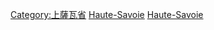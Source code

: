 {{Commons category|People of Haute-Savoie}}

[[Category:上薩瓦省|Category:上薩瓦省]]
[[Category:各省法國人|Haute-Savoie]]
[[Category:奧弗涅-羅訥-阿爾卑斯大區人|Haute-Savoie]]